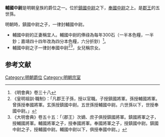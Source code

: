 '''輔國中尉'''是明朝皇族的爵位之一。位於[[鎮國中尉|鎮國中尉]]之下，[[奉國中尉|奉國中尉]]之上。是[[郡王|郡王]]的五世孫。

明朝時，鎮國中尉之子，一律封輔國中尉。
* 輔國中尉的正妻稱宜人。輔國中尉的俸祿為每年300石（一半本色糧，一半鈔；嘉靖四十四年改為四分本色糧，六分折鈔）<ref>《明會典》卷三十八</ref>。
* 輔國中尉之子一律封奉國中尉<ref>《皇明祖訓·職制》：「凡郡王子孫，授以官職。子授鎮國將軍。孫授輔國將軍。曾孫授奉國將軍。玄孫授鎮國中尉。五世孫授輔國中尉。六世孫以下，世授奉國中尉。」</ref><ref>《大明會典》卷五十五：「（郡王）次嫡、庶子俱授鎮國將軍。鎮國將軍之子，授輔國將軍。輔國將軍之子，授奉國將軍。奉國將軍之子，授鎮國中尉。鎮國中尉之子，授輔國中尉。輔國中尉以下，俱授奉國中尉。」</ref>，女兒稱宗女。

== 参考文献 ==
{{reflist}}

[[Category:明朝爵位|Category:明朝爵位]]
[[Category:明朝宗室|Category:明朝宗室]]